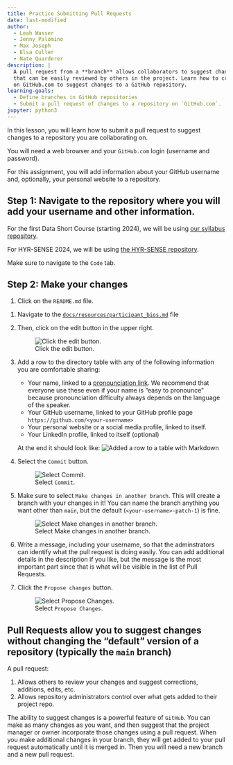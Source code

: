 ```yaml
---
title: Practice Submitting Pull Requests
date: last-modified
author:
  - Leah Wasser
  - Jenny Palomino
  - Max Joseph
  - Elsa Culler
  - Nate Quarderer
description: |
  A pull request from a **branch** allows collaborators to suggest changes to a repository on GitHub
  that can be easily reviewed by others in the project. Learn how to create branches and submit pull requests
  on GitHub.com to suggest changes to a GitHub repository.
learning-goals: 
  - Define branches in GitHub repositories
  - Submit a pull request of changes to a repository on `GitHub.com`. 
jupyter: python3 
---
```


In this lesson, you will learn how to submit a pull request to suggest changes to a repository you are collaborating on.

You will need a web browser and your `GitHub.com` login (username and password).

For this assignment, you will add information about your GitHub username and, optionally, your personal website to a repository.

## Step 1: Navigate to the repository where you will add your username and other information.

::: {.content-visible when-profile="shortcourse"}
For the first Data Short Course (starting 2024), we will be using [our syllabus repository](https://github.com/cu-esiil-edu/2024-data-short-course).
:::

::: {.content-visible when-profile="hyrsense"}
For HYR-SENSE 2024, we will be using [the HYR-SENSE repository](https://github.com/CU-ESIIL/HYR-SENSE).
:::

Make sure to navigate to the `Code` tab.

## Step 2: Make your changes

::: {.content-hidden when-profile="hyrsense"}
  1. Click on the `README.md` file.
:::
::: {.content-visible when-profile="hyrsense"}
  1. Navigate to the [`docs/resources/participant_bios.md`](https://github.com/CU-ESIIL/HYR-SENSE/blob/main/docs/resources/participant_bios.md) file
:::
  2. Then, click on the edit button in the upper right.

     ![Click the edit button.](/img/earth-analytics/git-version-control/pr-activity/edit.png)

  3. Add a row to the directory table with any of the following information you are comfortable sharing:

        * Your name, linked to a [pronounciation link](https://namedrop.io/). We recommend that everyone use these even if your name is "easy to pronounce" because pronounciation difficulty always depends on the language of the speaker.
        * Your GitHub username, linked to your GitHub profile page `https://github.com/<your-username>`
        * Your personal website or a social media profile, linked to itself.
        * Your LinkedIn profile, linked to itself (optional)
     
     At the end it should look like:
        ![Added a row to a table with Markdown]()

  5. Select the `Commit` button.
     
     ![Select `Commit`.](/img/earth-analytics/git-version-control/pr-activity/commit.png)

  6. Make sure to select `Make changes in another branch`. This will create a branch with your changes in it! You can name the branch anything you want other than `main`, but the default (`<your-username>-patch-1`) is fine.

     ![Select Make changes in another branch.](/img/earth-analytics/git-version-control/pr-activity/new-branch.png)

  7. Write a message, including your username, so that the adminstrators can identify what the pull request is doing easily. You can add additional details in the description if you like, but the message is the most important part since that is what will be visible in the list of Pull Requests.

  7. Click the `Propose changes` button.

     ![Select `Propose Changes`.](/img/earth-analytics/git-version-control/pr-activity/propose-changes.png)


## Pull Requests allow you to suggest changes without changing the "default" version of a repository (typically the `main` branch)

A pull request:

1. Allows others to review your changes and suggest corrections, additions, edits, etc.
2. Allows repository administrators control over what gets added to their project repo.

The ability to suggest changes  is a powerful feature of `GitHub`. You can make as many changes as you want, and then suggest that the project manager or owner incorporate those changes using a pull request. When you make additional changes in your branch, they will get added to your pull request automatically until it is merged in. Then you will need a new branch and a new pull request.
